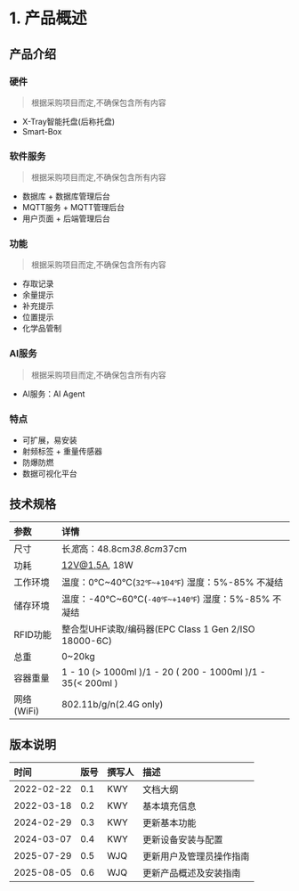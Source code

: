 # 1. 产品概述


## 产品介绍

### 硬件

> 根据采购项目而定,不确保包含所有内容

- X-Tray智能托盘(后称托盘)
- Smart-Box 

### 软件服务

> 根据采购项目而定,不确保包含所有内容

- 数据库 + 数据库管理后台
- MQTT服务 + MQTT管理后台
- 用户页面 + 后端管理后台

### 功能

> 根据采购项目而定,不确保包含所有内容

- 存取记录
- 余量提示
- 补充提示
- 位置提示
- 化学品管制

### AI服务

> 根据采购项目而定,不确保包含所有内容

- AI服务：AI Agent

### 特点

- 可扩展，易安装
- 射频标签 + 重量传感器
- 防爆防燃
- 数据可视化平台

## 技术规格

| 参数       | 详情 |
| :--------- | :--- |
| 尺寸 | 长*宽*高：48.8cm*38.8cm*37cm  |
| 功耗 | 12V@1.5A, 18W  |
| 工作环境 | 温度：0℃~40℃(`32℉~+104℉`)  湿度：5%-85% 不凝结  |
| 储存环境 | 温度：-40℃~60℃(`-40℉~+140℉`)  湿度：5%-85% 不凝结  |
| RFID功能 | 整合型UHF读取/编码器(EPC Class 1 Gen 2/ISO 18000-6C)  |
| 总重 | 0~20kg  |
| 容器重量 | 1 - 10 (> 1000ml )/1 - 20 ( 200 - 1000ml )/1 - 35(< 200ml ) |
| 网络(WiFi) | 802.11b/g/n(2.4G only)  |

## 版本说明

| 时间       | 版号 | 撰写人 | 描述         |
| :--------- | :--- | :----- | :----------- |
| 2022-02-22 | 0.1  | KWY    | 文档大纲     |
| 2022-03-18 | 0.2  | KWY    | 基本填充信息 |
| 2024-02-29 | 0.3  | KWY    | 更新基本功能 |
| 2024-03-07 | 0.4  | KWY    | 更新设备安装与配置 |
| 2025-07-29 | 0.5  | WJQ    | 更新用户及管理员操作指南 |
| 2025-08-05 | 0.6  | WJQ    | 更新产品概述及安装指南  |
